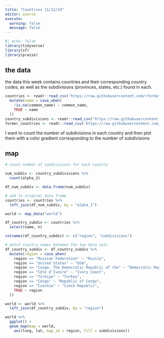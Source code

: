 ```yaml
---
title: "Countries 11/12/24"
editor: source
execute: 
  warning: false
  message: false
---
```


```r
#| echo: false
library(tidyverse)
library(sf)
library(praise)
```

## the data
the data this week contains countries and their corresponding country codes, as well as the subdivisions (provinces, states, etc.) found in each.

```r

countries <- readr::read_csv('https://raw.githubusercontent.com/rfordatascience/tidytuesday/master/data/2024/2024-11-12/countries.csv') %>%
  mutate(name = case_when(
    !is.na(common_name) ~ common_name,
    TRUE ~ name
  ))
country_subdivisions <- readr::read_csv('https://raw.githubusercontent.com/rfordatascience/tidytuesday/master/data/2024/2024-11-12/country_subdivisions.csv')
former_countries <- readr::read_csv('https://raw.githubusercontent.com/rfordatascience/tidytuesday/master/data/2024/2024-11-12/former_countries.csv')
```

I want to count the number of subdivisions in each country and then plot them with a color gradient corresponding to the number of subdivisions

## map

```r
# count number of subdivisions for each country

num_subdiv <- country_subdivisions %>%
  count(alpha_2)

df_num_subdiv <- data.frame(num_subdiv)

# add to original data frame
countries <- countries %>%
  left_join(df_num_subdiv, by = "alpha_2")
```

```r
world <- map_data("world")

df_country_subdiv <- countries %>%
  select(name, n)

colnames(df_country_subdiv) <- c("region", "subdivisions")

# match country names between the two data sets
df_country_subdiv <- df_country_subdiv %>%
  mutate(region = case_when(
    region == "Russian Federation" ~ "Russia",
    region == "United States" ~ "USA",
    region == "Congo, The Democratic Republic of the" ~ "Democratic Republic of the Congo",
    region == "Côte d'Ivoire" ~ "Ivory Coast",
    region == "Türkiye" ~ "Turkey",
    region == "Congo" ~ "Republic of Congo",
    region == "Czechia" ~ "Czech Republic",
    TRUE ~ region
  ))

world <- world %>%
  left_join(df_country_subdiv, by = "region")
```

```r
world %>%
  ggplot() + 
  geom_map(map = world, 
    aes(long, lat, map_id = region, fill = subdivisions))

```




